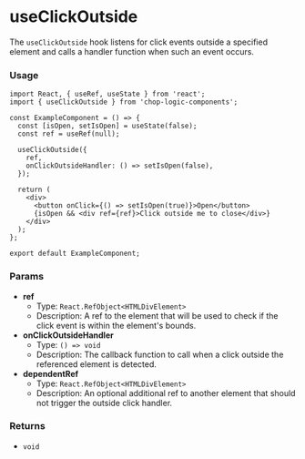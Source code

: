 
<Meta of={UseClickOutsideStories} title='Hooks/useClickOutside' />

# useClickOutside

The `useClickOutside` hook listens for click events outside a specified element and calls a handler function when such an event occurs.

### Usage

```tsx
import React, { useRef, useState } from 'react';
import { useClickOutside } from 'chop-logic-components';

const ExampleComponent = () => {
  const [isOpen, setIsOpen] = useState(false);
  const ref = useRef(null);

  useClickOutside({
    ref,
    onClickOutsideHandler: () => setIsOpen(false),
  });

  return (
    <div>
      <button onClick={() => setIsOpen(true)}>Open</button>
      {isOpen && <div ref={ref}>Click outside me to close</div>}
    </div>
  );
};

export default ExampleComponent;
```

### Params

- **ref**
  - Type: `React.RefObject<HTMLDivElement>`
  - Description: A ref to the element that will be used to check if the click event is within the element's bounds.
- **onClickOutsideHandler**
  - Type: `() => void`
  - Description: The callback function to call when a click outside the referenced element is detected.
- **dependentRef**
  - Type: `React.RefObject<HTMLDivElement>`
  - Description: An optional additional ref to another element that should not trigger the outside click handler.

### Returns
  - `void`